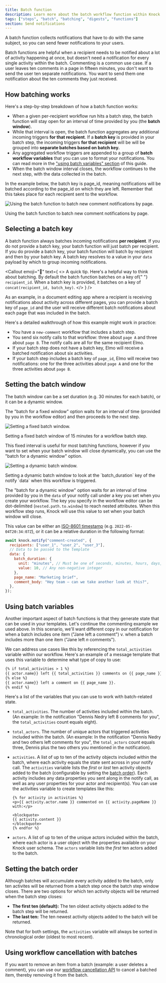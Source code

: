 ```yaml
---
title: Batch function
description: Learn more about the batch workflow function within Knock's notification engine
tags: ["steps", "batch", "batching", "digests", "functions"]
section: Send notifications
---
```


A batch function collects notifications that have to do with the same subject, so you can send fewer notifications to your users.

Batch functions are helpful when a recipient needs to be notified about a lot of activity happening at once, but doesn't need a notification for every single activity within the batch.
Commenting is a common use case. If a user leaves ten comments in a page in fifteen minutes, you don't want to send the user ten separate notifications. You want to send them one notification about the ten comments they just received.

## How batching works

Here's a step-by-step breakdown of how a batch function works:

- When a given per-recipient workflow run hits a batch step, the batch function will stay open for an interval of time provided by you (the **batch window**).
- While that interval is open, the batch function aggregates any additional incoming triggers **for that recipient**. If a **batch key** is provided in your batch step, the incoming triggers **for that recipient** will be will be grouped into **separate batches based on batch key.**
- Any aggregated workflow triggers are appended to a group of **batch workflow variables** that you can use to format your notifications. You can read more in the ["using batch variables" section](#using-batch-variables) of this guide.
- When the batch window interval closes, the workflow continues to the next step, with the data collected in the batch.

In the example below, the batch key is page_id, meaning notifications will be batched according to the page_id on which they are left. Remember that this takes place for each recipient sent to the workflow.

![Using the batch function to batch new comment notifications by page. ](/images/functions/functions_batch_page.png)

<figcaption>
  Using the batch function to batch new comment notifications by page.
</figcaption>

## Selecting a batch key

A batch function always batches incoming notifications **per recipient**. If you do not provide a batch key, your batch function will just batch per recipient. If you do provide a batch key, your batch function will batch by recipient and then by your batch key. A batch key resolves to a value in your `data` payload by which to group incoming notifications.

<Callout
  emoji="🌠"
  text={
    <>
      <span className="font-bold">A quick tip.</span> Here's a helpful way to
      think about batching. By default the batch function batches on a key of{" "}
      <code>recipient_id</code>. When a batch key is provided, it batches on a
      key of <code>concat(recipient_id, batch_key)</code>.
    </>
  }
/>

As an example, in a document editing app where a recipient is receiving notifications about activity across different pages, you can provide a batch key of `page_id` and the user will receive different batch notifications about each page that was included in the batch.

Here's a detailed walkthrough of how this example might work in practice:

- You have a `new-comment` workflow that includes a batch step.
- You send six notify calls to that workflow: three about `page A` and three about `page B`. The notify calls are all for the same recipient Elmo.
- If your batch step does not have a batch key, Elmo will receive a batched notification about six activities.
- If your batch step includes a batch key of `page_id`, Elmo will receive two notifications: one for the three activities about `page A` and one for the three activities about `page B`.

## Setting the batch window

The batch window can be a set duration (e.g. 30 minutes for each batch), or it can be a dynamic window.

The "batch for a fixed window" option waits for an interval of time (provided by you in the workflow editor) and then proceeds to the next step.

![Setting a fixed batch window.](/images/functions/functions_batch_interval.png)

<figcaption>
  Setting a fixed batch window of 15 minutes for a workflow batch step.
</figcaption>

This fixed interval is useful for most batching functions, however if you want to set when your batch window will close dynamically, you can use the "batch for a dynamic window" option.

![Setting a dynamic batch window.](/images/functions/functions_batch_dynamic.png)

<figcaption>
  Setting a dynamic batch window to look at the `batch_duration` key of the
  notify `data` when this workflow is triggered.
</figcaption>

The "batch for a dynamic window" option waits for an interval of time provided by you in the `data` of your notify call under a key you set when you create your workflow.
The key you specify in the workflow editor can be dot-delimited (`nested.path.to.window`) to reach nested attributes.
When this workflow step runs, Knock will use this value to set when your batch window will close.

This value can be either an [ISO-8601 timestamp](https://en.wikipedia.org/wiki/ISO_8601) (e.g. `2022-05-04T20:34:07Z`),
or it can be a relative duration in the following format:

```js A workflow trigger using a dynamic duration
await knock.notify("comment-created", {
  recipients: ["user_1", "user_2", "user_3"],
  // Data to be passed to the template
  data: {
    batch_duration: {
      unit: "minutes", // Must be one of seconds, minutes, hours, days, weeks, or months
      value: 10, // Any non-negative integer
    },
    page_name: "Marketing brief",
    comment_body: "Hey team — can we take another look at this?",
  },
});
```

## Using batch variables

Another important aspect of batch functions is that they generate state that can be used in your templates. Let's continue the commenting example we used above.
In this scenario, we'll want different copy in our notification for when a batch includes one item ("Jane left a comment") v. when a batch includes more than one item ("Jane left _n_ comments").

We can address use cases like this by referencing the `total_activities` variable within our workflow.
Here's an example of a message template that uses this variable to determine what type of copy to use:

```markdown
{% if total_activities > 1 %}
{{ actor.name}} left {{ total_activities }} comments on {{ page_name }}
{% else %}
{{ actor.name}} left a comment on {{ page_name }}.
{% endif %}
```

Here's a list of the variables that you can use to work with batch-related state.

- `total_activities`. The number of activities included within the batch. (An example: In the notification "Dennis Nedry left 8 comments for you", the `total_activities` count equals eight).
- `total_actors`. The number of unique actors that triggered activities included within the batch. (An example: In the notification "Dennis Nedry and two others left comments for you", the `total_actors` count equals three, Dennis plus the two others you mentioned in the notification).
- `activities`. A list of up to ten of the activity objects included within the batch, where each activity equals the state sent across in your notify call. The `activities` variable lists the _first_ or _last_ ten activity objects added to the batch (configurable by setting the [batch order](#setting-the-batch-order)). Each activity includes any data properties you sent along in the notify call, as well as any user properties for your actor and recipient(s). You can use the activities variable to create templates like this:

  ```
  {% for activity in activities %}
  <p>{{ activity.actor.name }} commented on {{ activity.pageName }} with:</p>

  <blockquote>
  {{ activity.content }}
  </blockquote>
  {% endfor %}
  ```

- `actors`. A list of up to ten of the unique actors included within the batch, where each actor is a user object with the properties available on your Knock user schema. The `actors` variable lists the _first_ ten actors added to the batch.

## Setting the batch order

Although batches will accumulate every activity added to the batch, only ten activites will be returned from a batch step once the batch step window closes. There are two options for which ten activity objects will be returned when the batch step closes:

* **The first ten (default):** The ten oldest activity objects added to the batch step will be returned.
* **The last ten:** The ten newest activity objects added to the batch will be returned.

Note that for both settings, the `activities` variable will always be sorted in chronological order (oldest to most recent).

## Using workflow cancellation with batches

If you want to remove an item from a batch (example: a user deletes a comment), you can use our [workflow cancellation API](/send-notifications/canceling-workflows) to cancel a batched item, thereby removing it from the batch.
